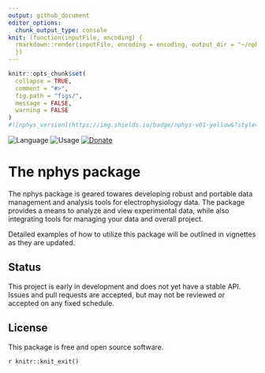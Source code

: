 ```yaml
---
output: github_document
editor_options: 
  chunk_output_type: console
knit: (function(inputFile, encoding) {
  rmarkdown::render(inputFile, encoding = encoding, output_dir = "~/nphys")
  })
---
```


<!-- README.md is generated from README.Rmd. Please edit that file -->

```r
knitr::opts_chunk$set(
  collapse = TRUE,
  comment = "#>",
  fig.path = "figs/",
  message = FALSE,
  warning = FALSE
)
#![nphys_version](https://img.shields.io/badge/nphys-v01-yellow&?style=plastic&logo=R)
```

![Language](https://img.shields.io/badge/Language-R-blue?style=plastic&logo=R)
![Usage](https://img.shields.io/badge/Usage-neurophysiology-green?style=plastic)
[![Donate](https://img.shields.io/badge/Donate-yellow?style=plastic&logo=paypal)](https://paypal.me/sdsawchuk)

# The nphys package 

The nphys package is geared towares developing robust and portable data management and analysis tools for electrophysiology data. The package provides a means to analyze and view experimental data, while also integrating tools for managing your data and overall project.

Detailed examples of how to utilize this package will be outlined in vignettes as they are updated. 



## Status

This project is early in development and does not yet have a stable API. Issues and pull requests are accepted, but may not be reviewed or accepted on any fixed schedule.

## License

This package is free and open source software.

`r knitr::knit_exit()`

<!---
If you are interested in adding a dataset or other contributions to the project contact me at \href{scott@nrsccollective.com}


## Usage
Neurophysiology experiments generally require collectiing many individual data files and keeping track of a large number of methodology variables. Infact, often times methodology variables will go over look during analysis, simply because  and and it can be difficult to  

Performing neurophysiology experiments almost always requires paying close attention to the response while also retaining relevant information for later analysis. Knowing what is relevant comes through practice, and the hands on nature of neurophysiology makes it is easy to potentially loose track of or misrepresent important information.

While many commercial software packages support options for viewing and analyzing evoked responses (i.e.pClamp, Patchmaster), there is often little focus on creating complete project constructs that allow for cross platform development of a0 project, including documentation, data organization, and eventually compiling the work into a single presentable document. 

Running an experiment with the help of R enables us to ensure that consistency is maintained throughout all avenues of the experimental procedure, and that we can easily look back on our data and find new ways to apply the same methods of analysis to each new piece of collected data.
It also allows us to easily re-examine our entire dataset without going back to each individual abf or dat file, by compiling all of the relevant information into one place. 


This package is optimized towards maintaining an organized project data, so you can access and present it on a moments notice during a discussion, similar to how you may show off pictures of your kids at the backyard bbq.  
We want to be able to able to interact with the data, and effeciently incorporate updated analysis into our ongoing project. The goal is to have easily reproducible access to analyzing our complete dataset, while simplifying updating the entire project.  
Too often I see students set their cursors, measure the slope, copy the output into excel, then never look at that data again. 


### The first step: using the nphys package to build a project directory.

Typical project builds are templates for certain types of projects being run, and contents will vary based upon the needs of the project, but the basic components remain the same. We are going to begin by building the project `EXA` (for example) by simply calling the built in function `nphys::build_proj("EXA")`

Projects and project directories are labeled `proj` followed by (generally 3) letter identifiers that are short and easy to reference. `e.g. projEXA`. It is optimal to maintain project directories immediately downstream from where your tilde is assigned `e.g. "~/projEXA`. To find out what directory your tilde is assigned to type `setwd("~")` in your console, followed by `getwd()`. Reassigning your working directory to your project directory will then be as simple as executing `setwd("~/projEXA")`

> Heads up! This will change your working directory and if you do not change it back, you may encounter errors when trying to work within the project. 



%helping to manage large data sets in a way that presents comprehensive summaries that can be rapidly updated and observed from many different angles.


This package is currently geared towards field long-term depression (LTD) experiments and whole-cell patch-clamp experiments, but will continue to be updated as more example datasets and methodologies become available.



Using the nphys packages while running an experiment is simple   

--->


